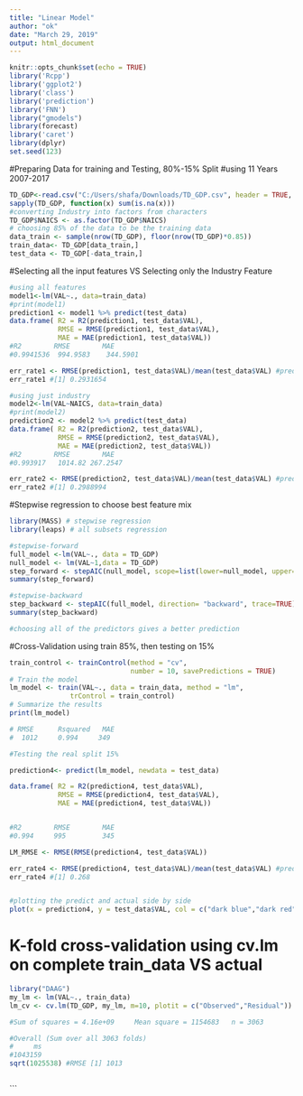 ```yaml
---
title: "Linear Model"
author: "ok"
date: "March 29, 2019"
output: html_document
---
```


```r
knitr::opts_chunk$set(echo = TRUE)
library('Rcpp')
library('ggplot2')
library('class')
library('prediction')
library('FNN')
library("gmodels")
library(forecast)
library('caret')
library(dplyr)
set.seed(123)
```

#Preparing Data for training and Testing, 80%-15% Split 
#using 11 Years 2007-2017
```r
TD_GDP<-read.csv("C:/Users/shafa/Downloads/TD_GDP.csv", header = TRUE, sep = ",", stringsAsFactors = F, na.strings = c("","NA","?"))
sapply(TD_GDP, function(x) sum(is.na(x)))
#converting Industry into factors from characters
TD_GDP$NAICS <- as.factor(TD_GDP$NAICS)
# choosing 85% of the data to be the training data
data_train <- sample(nrow(TD_GDP), floor(nrow(TD_GDP)*0.85))
train_data<- TD_GDP[data_train,]
test_data <- TD_GDP[-data_train,]
```

#Selecting all the input features VS Selecting only the Industry Feature
```r
#using all features
model1<-lm(VAL~., data=train_data)
#print(model1)
prediction1 <- model1 %>% predict(test_data)
data.frame( R2 = R2(prediction1, test_data$VAL),
            RMSE = RMSE(prediction1, test_data$VAL),
            MAE = MAE(prediction1, test_data$VAL))
#R2        RMSE        MAE
#0.9941536	994.9583	344.5901			

err_rate1 <- RMSE(prediction1, test_data$VAL)/mean(test_data$VAL) #prediction error rate
err_rate1 #[1] 0.2931654

#using just industry
model2<-lm(VAL~NAICS, data=train_data)
#print(model2)
prediction2 <- model2 %>% predict(test_data)
data.frame( R2 = R2(prediction2, test_data$VAL),
            RMSE = RMSE(prediction2, test_data$VAL),
            MAE = MAE(prediction2, test_data$VAL))
#R2        RMSE        MAE
#0.993917	1014.82	267.2547					

err_rate2 <- RMSE(prediction2, test_data$VAL)/mean(test_data$VAL) #prediction error rate
err_rate2 #[1] 0.2988994


```


#Stepwise regression to choose best feature mix
```r
library(MASS) # stepwise regression
library(leaps) # all subsets regression

#stepwise-forward
full_model <-lm(VAL~., data = TD_GDP)
null_model <- lm(VAL~1,data = TD_GDP)
step_forward <- stepAIC(null_model, scope=list(lower=null_model, upper=full_model), direction= "forward", trace=TRUE)
summary(step_forward)

#stepwise-backward
step_backward <- stepAIC(full_model, direction= "backward", trace=TRUE)
summary(step_backward)

#choosing all of the predictors gives a better prediction

```



#Cross-Validation using train 85%, then testing on 15% 
```r

train_control <- trainControl(method = "cv", 
                              number = 10, savePredictions = TRUE)
# Train the model
lm_model <- train(VAL~., data = train_data, method = "lm",
               trControl = train_control)
# Summarize the results
print(lm_model)

# RMSE      Rsquared   MAE     
#  1012     0.994     349

#Testing the real split 15%

prediction4<- predict(lm_model, newdata = test_data)

data.frame( R2 = R2(prediction4, test_data$VAL),
            RMSE = RMSE(prediction4, test_data$VAL),
            MAE = MAE(prediction4, test_data$VAL))


#R2        RMSE        MAE
#0.994	   995	       345				

LM_RMSE <- RMSE(RMSE(prediction4, test_data$VAL))

err_rate4 <- RMSE(prediction4, test_data$VAL)/mean(test_data$VAL) #prediction error rate
err_rate4 #[1] 0.268


#plotting the predict and actual side by side
plot(x = prediction4, y = test_data$VAL, col = c("dark blue","dark red"), pch = c(3,1))

```


# K-fold cross-validation using cv.lm on complete train_data VS actual
```r
library("DAAG")
my_lm <- lm(VAL~., train_data)
lm_cv <- cv.lm(TD_GDP, my_lm, m=10, plotit = c("Observed","Residual")) # 10 fold cross-validation

#Sum of squares = 4.16e+09     Mean square = 1154683   n = 3063 

#Overall (Sum over all 3063 folds) 
#     ms 
#1043159
sqrt(1025538) #RMSE [1] 1013



```

```

